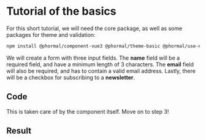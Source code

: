 # Tutorial of the basics

For this short tutorial, we will need the core package, as well as some packages for theme and validation:

```bash copy
npm install @phormal/component-vue3 @phormal/theme-basic @phormal/use-email @phormal/use-required @phormal/use-length
```

We will create a form with three input fields. The **name** field will be a required field, and have a minimum length of 3 characters. The **email** field will also be required, and has to contain a valid email address. Lastly, there will be a checkbox for subscribing to a **newsletter**.

## Code


<Vue3 />
This is taken care of by the component itself. Move on to step 3!

## Result


<BasicDemo />
